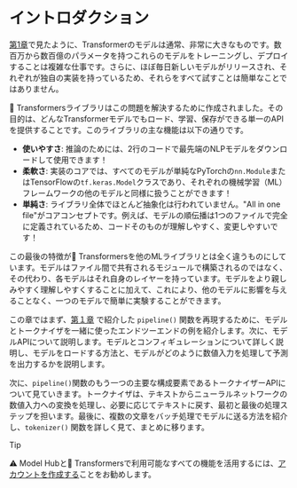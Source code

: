 # イントロダクション

<CourseFloatingBanner
    chapter={2}
    classNames="absolute z-10 right-0 top-0"
/>

[第1章](/course/chapter1)で見たように、Transformerのモデルは通常、非常に大きなものです。数百万から数百億のパラメータを持つこれらのモデルをトレーニングし、デプロイすることは複雑な仕事です。さらに、ほぼ毎日新しいモデルがリリースされ、それぞれが独自の実装を持っているため、それらをすべて試すことは簡単なことではありません。

🤗 Transformersライブラリはこの問題を解決するために作成されました。その目的は、どんなTransformerモデルでもロード、学習、保存ができる単一のAPIを提供することです。このライブラリの主な機能は以下の通りです。

- **使いやすさ**: 推論のためには、2行のコードで最先端のNLPモデルをダウンロードして使用できます！
- **柔軟さ**: 実装のコアでは、すべてのモデルが単純なPyTorchの`nn.Module`またはTensorFlowの`tf.keras.Model`クラスであり、それぞれの機械学習（ML）フレームワークの他のモデルと同様に扱うことができます！
- **単純さ**: ライブラリ全体でほとんど抽象化は行われていません。"All in one file"がコアコンセプトです。例えば、モデルの順伝播は1つのファイルで完全に定義されているため、コードそのものが理解しやすく、変更しやすいです！

この最後の特徴が🤗 Transformersを他のMLライブラリとは全く違うものにしています。モデルはファイル間で共有されるモジュールで構築されるのではなく、その代わり、各モデルはそれ自身のレイヤーを持っています。モデルをより親しみやすく理解しやすくすることに加えて、これにより、他のモデルに影響を与えることなく、一つのモデルで簡単に実験することができます。

この章ではまず、[第１章](/course/chapter1) で紹介した `pipeline()` 関数を再現するために、モデルとトークナイザを一緒に使ったエンドツーエンドの例を紹介します。次に、モデルAPIについて説明します。モデルとコンフィギュレーションについて詳しく説明し、モデルをロードする方法と、モデルがどのように数値入力を処理して予測を出力するかを説明します。

次に、`pipeline()`関数のもう一つの主要な構成要素であるトークナイザーAPIについて見ていきます。トークナイザは、テキストからニューラルネットワークの数値入力への変換を処理し、必要に応じてテキストに戻す、最初と最後の処理ステップを担います。最後に、複数の文章をバッチ処理でモデルに送る方法を紹介し、`tokenizer()` 関数を詳しく見て、まとめに移ります。

> [!TIP]
> ⚠️ Model Hubと🤗 Transformersで利用可能なすべての機能を活用するには、<a href="https://huggingface.co/join">アカウントを作成する</a>ことをお勧めします。


